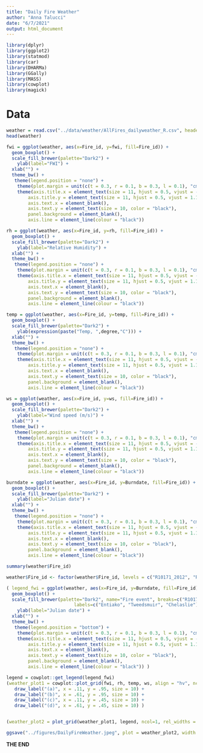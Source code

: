 ```yaml
---
title: "Daily Fire Weather"
author: "Anna Talucci"
date: "6/7/2021"
output: html_document
---
```




```r
library(dplyr)
library(ggplot2)
library(statmod)
library(car)
library(DHARMa)
library(GGally)
library(MASS)
library(cowplot)
library(magick)

```

# Data

```r
weather = read.csv("../data/weather/AllFires_dailyweather_R.csv", header=TRUE, sep = ",", strip.white = TRUE)
head(weather)
```


```r
fwi = ggplot(weather, aes(x=Fire_id, y=fwi, fill=Fire_id)) +
  geom_boxplot() +
  scale_fill_brewer(palette="Dark2") +
    ylab(label="FWI") + 
  xlab("") +
  theme_bw() +
   theme(legend.position = "none") +
    theme(plot.margin = unit(c(t = 0.3, r = 0.1, b = 0.3, l = 0.1), "cm")) +
    theme(axis.title.x = element_text(size = 11, hjust = 0.5, vjust = -0.1),
        axis.title.y = element_text(size = 11, hjust = 0.5, vjust = 1.1),
        axis.text.x = element_blank(),
        axis.text.y = element_text(size = 10, color = "black"),
        panel.background = element_blank(), 
        axis.line = element_line(colour = "black"))
```

```r
rh = ggplot(weather, aes(x=Fire_id, y=rh, fill=Fire_id)) +
  geom_boxplot() +
  scale_fill_brewer(palette="Dark2") +
    ylab(label="Relative Humidity") + 
  xlab("") +
  theme_bw() +
   theme(legend.position = "none") +
    theme(plot.margin = unit(c(t = 0.3, r = 0.1, b = 0.3, l = 0.1), "cm")) +
    theme(axis.title.x = element_text(size = 11, hjust = 0.5, vjust = -0.1),
        axis.title.y = element_text(size = 11, hjust = 0.5, vjust = 1.1),
        axis.text.x = element_blank(),
        axis.text.y = element_text(size = 10, color = "black"),
        panel.background = element_blank(), 
        axis.line = element_line(colour = "black"))
```

```r
temp = ggplot(weather, aes(x=Fire_id, y=temp, fill=Fire_id)) +
  geom_boxplot() +
  scale_fill_brewer(palette="Dark2") +
    ylab(expression(paste("Temp, ",degree,"C"))) + 
  xlab("") +
  theme_bw() +
   theme(legend.position = "none") +
    theme(plot.margin = unit(c(t = 0.3, r = 0.1, b = 0.3, l = 0.1), "cm")) +
    theme(axis.title.x = element_text(size = 11, hjust = 0.5, vjust = -0.1),
        axis.title.y = element_text(size = 11, hjust = 0.5, vjust = 1.1),
        axis.text.x = element_blank(),
        axis.text.y = element_text(size = 10, color = "black"),
        panel.background = element_blank(), 
        axis.line = element_line(colour = "black"))
```

```r
ws = ggplot(weather, aes(x=Fire_id, y=ws, fill=Fire_id)) +
  geom_boxplot() +
  scale_fill_brewer(palette="Dark2") +
    ylab(label="Wind speed (m/s)") + 
  xlab("") +
  theme_bw() +
   theme(legend.position = "none") +
    theme(plot.margin = unit(c(t = 0.3, r = 0.1, b = 0.3, l = 0.1), "cm")) +
    theme(axis.title.x = element_text(size = 11, hjust = 0.5, vjust = -0.1),
        axis.title.y = element_text(size = 11, hjust = 0.5, vjust = 1.1),
        axis.text.x = element_blank(),
        axis.text.y = element_text(size = 10, color = "black"),
        panel.background = element_blank(), 
        axis.line = element_line(colour = "black"))
```


```r
burndate = ggplot(weather, aes(x=Fire_id, y=Burndate, fill=Fire_id)) +
  geom_boxplot() +
  scale_fill_brewer(palette="Dark2") +
    ylab(label="Julian date") + 
  xlab("") +
  theme_bw() +
   theme(legend.position = "none") +
    theme(plot.margin = unit(c(t = 0.3, r = 0.1, b = 0.3, l = 0.1), "cm")) +
    theme(axis.title.x = element_text(size = 11, hjust = 0.5, vjust = -0.1),
        axis.title.y = element_text(size = 11, hjust = 0.5, vjust = 1.1),
        axis.text.x = element_blank(),
        axis.text.y = element_text(size = 10, color = "black"),
        panel.background = element_blank(), 
        axis.line = element_line(colour = "black"))
```

```r
summary(weather$Fire_id)

```
```r
weather$Fire_id <- factor(weather$Fire_id, levels = c("R10171_2012", "R10252_2013", "R10070_2014"))
```


```r
( legend_fwi = ggplot(weather, aes(x=Fire_id, y=Burndate, fill=Fire_id)) +
  geom_boxplot() +
  scale_fill_brewer(palette="Dark2", name="Fire event", breaks=c("R10171_2012", "R10252_2013", "R10070_2014"),
                         labels=c("Entiako", "Tweedsmuir", "Chelaslie")) +
    ylab(label="Julian date") + 
  xlab("") +
  theme_bw() +
   theme(legend.position = "bottom") +
    theme(plot.margin = unit(c(t = 0.3, r = 0.1, b = 0.3, l = 0.1), "cm")) +
    theme(axis.title.x = element_text(size = 11, hjust = 0.5, vjust = -0.1),
        axis.title.y = element_text(size = 11, hjust = 0.5, vjust = 1.1),
        axis.text.x = element_blank(),
        axis.text.y = element_text(size = 10, color = "black"),
        panel.background = element_blank(), 
        axis.line = element_line(colour = "black")) )
```

```r
legend = cowplot::get_legend(legend_fwi)
(weather_plot1 = cowplot::plot_grid(fwi, rh, temp, ws, align = "hv", ncol= 2)  +
   draw_label("(a)", x = .11, y = .95, size = 10) +
   draw_label("(b)", x = .61, y = .95, size = 10) +
   draw_label("(c)", x = .11, y = .45, size = 10) +
   draw_label("(d)", x = .61, y = .45, size = 10) )


(weather_plot2 = plot_grid(weather_plot1, legend, ncol=1, rel_widths = c(1, .1), rel_heights = c(1, .05)))
```

```r
ggsave("../figures/DailyFireWeather.jpeg", plot = weather_plot2, width = 6, height = 4.5, units = c("in"), dpi=600 )
```
**THE END**